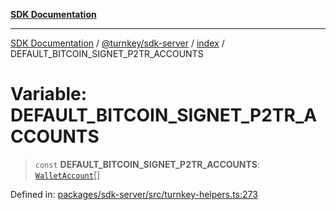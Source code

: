 [**SDK Documentation**](../../../../README.mdx)

***

[SDK Documentation](../../../../packages.mdx) / [@turnkey/sdk-server](../../README.mdx) / [index](../README.mdx) / DEFAULT\_BITCOIN\_SIGNET\_P2TR\_ACCOUNTS

# Variable: DEFAULT\_BITCOIN\_SIGNET\_P2TR\_ACCOUNTS

> `const` **DEFAULT\_BITCOIN\_SIGNET\_P2TR\_ACCOUNTS**: [`WalletAccount`](../interfaces/WalletAccount.mdx)[]

Defined in: [packages/sdk-server/src/turnkey-helpers.ts:273](https://github.com/tkhq/sdk/blob/3a88af7d1d927c6022706911d6af0f92f1440e00/packages/sdk-server/src/turnkey-helpers.ts#L273)
